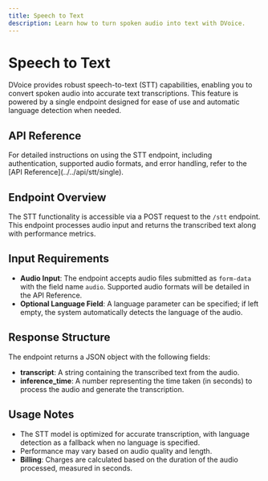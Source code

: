```yaml
---
title: Speech to Text
description: Learn how to turn spoken audio into text with DVoice.
---
```


# Speech to Text

DVoice provides robust speech-to-text (STT) capabilities, enabling you to convert spoken audio into accurate text transcriptions. This feature is powered by a single endpoint designed for ease of use and automatic language detection when needed.

## API Reference

<Callout type="info">
  For detailed instructions on using the STT endpoint, including authentication,
  supported audio formats, and error handling, refer to the [API
  Reference](../../api/stt/single).
</Callout>

## Endpoint Overview

The STT functionality is accessible via a POST request to the `/stt` endpoint. This endpoint processes audio input and returns the transcribed text along with performance metrics.

## Input Requirements

- **Audio Input**: The endpoint accepts audio files submitted as `form-data` with the field name `audio`. Supported audio formats will be detailed in the API Reference.
- **Optional Language Field**: A language parameter can be specified; if left empty, the system automatically detects the language of the audio.

## Response Structure

The endpoint returns a JSON object with the following fields:

- **transcript**: A string containing the transcribed text from the audio.
- **inference_time**: A number representing the time taken (in seconds) to process the audio and generate the transcription.

## Usage Notes

- The STT model is optimized for accurate transcription, with language detection as a fallback when no language is specified.
- Performance may vary based on audio quality and length.
- **Billing**: Charges are calculated based on the duration of the audio processed, measured in seconds.

